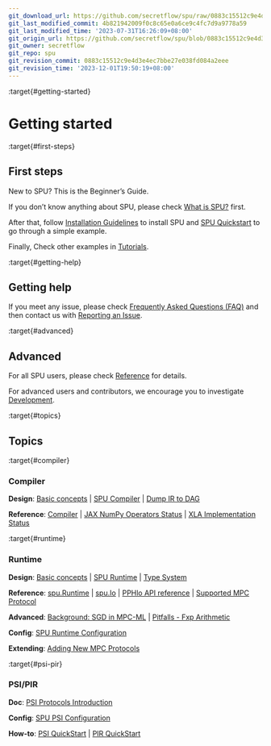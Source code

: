 ```yaml
---
git_download_url: https://github.com/secretflow/spu/raw/0883c15512c9e4d3e4ec7bbe27e038fd084a2eee/docs/getting_started/index.rst
git_last_modified_commit: 4b821942009f0c8c65e0a6ce9c4fc7d9a9778a59
git_last_modified_time: '2023-07-31T16:26:09+08:00'
git_origin_url: https://github.com/secretflow/spu/blob/0883c15512c9e4d3e4ec7bbe27e038fd084a2eee/docs/getting_started/index.rst
git_owner: secretflow
git_repo: spu
git_revision_commit: 0883c15512c9e4d3e4ec7bbe27e038fd084a2eee
git_revision_time: '2023-12-01T19:50:19+08:00'
---
```


:target{#getting-started}

# <Target id="id1" />Getting started

:target{#first-steps}

## First steps

New to SPU? This is the Beginner’s Guide.

If you don’t know anything about SPU, please check [What is SPU?](introduction.mdx#what-is-spu) first.

After that, follow [Installation Guidelines](install.mdx#installation-guidelines) to install SPU and [SPU Quickstart](../tutorials/quick_start.mdx) to go through a simple example.

Finally, Check other examples in [Tutorials](../tutorials/index.mdx).

:target{#getting-help}

## Getting help

If you meet any issue, please check [Frequently Asked Questions (FAQ)](faq.mdx#frequently-asked-questions-faq) and then contact us with [Reporting an Issue](issue.mdx).

:target{#advanced}

## Advanced

For all SPU users, please check [Reference](../reference/index.mdx) for details.

For advanced users and contributors, we encourage you to investigate [Development](../development/index.mdx).

:target{#topics}

## Topics

:target{#compiler}

### Compiler

<strong>Design</strong>: [Basic concepts](../development/basic_concepts.mdx) | [SPU Compiler](../development/compiler.mdx) | [Dump IR to DAG](../development/ir_dump.mdx)

<strong>Reference</strong>: [Compiler](../reference/py_api.mdx#compiler) | [JAX NumPy Operators Status](../reference/np_op_status.mdx) | [XLA Implementation Status](../reference/xla_status.mdx)

:target{#runtime}

### Runtime

<strong>Design</strong>: [Basic concepts](../development/basic_concepts.mdx) | [SPU Runtime](../development/runtime.mdx) | [Type System](../development/type_system.mdx)

<strong>Reference</strong>: [spu.Runtime](../reference/py_api.mdx#spu.Runtime) | [spu.Io](../reference/py_api.mdx#spu.Io) | [PPHlo API reference](../reference/pphlo_doc.mdx) | [Supported MPC Protocol](../reference/mpc_status.mdx)

<strong>Advanced</strong>: [Background: SGD in MPC-ML](../development/policy_sgd_insight.mdx) | [Pitfalls - Fxp Arithmetic](../development/fxp.mdx)

<strong>Config</strong>: [SPU Runtime Configuration](../reference/runtime_config.mdx)

<strong>Extending</strong>: [Adding New MPC Protocols](../development/add_protocols.mdx)

:target{#psi-pir}

### PSI/PIR

<strong>Doc</strong>: [PSI Protocols Introduction](../development/psi_protocol_intro.mdx)

<strong>Config</strong>: [SPU PSI Configuration](../reference/psi_config.mdx)

<strong>How-to</strong>: [PSI QuickStart](../tutorials/psi.mdx) | [PIR QuickStart](../tutorials/pir.mdx)

<TableOfContents />
